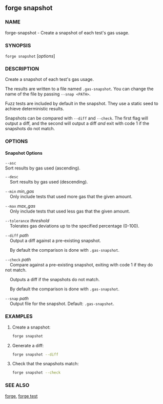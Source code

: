 
## forge snapshot

### NAME

forge-snapshot - Create a snapshot of each test's gas usage.

### SYNOPSIS

`forge snapshot` [*options*]

### DESCRIPTION

Create a snapshot of each test's gas usage.

The results are written to a file named `.gas-snapshot`. You can change the name of the file
by passing `--snap <PATH>`.

Fuzz tests are included by default in the snapshot. They use a static seed to achieve deterministic results.

Snapshots can be compared with `--diff` and `--check`. The first flag will output a diff, and the second
will output a diff _and_ exit with code 1 if the snapshots do not match.

### OPTIONS

#### Snapshot Options

`--asc`  
Sort results by gas used (ascending).

`--desc`  
&nbsp;&nbsp;&nbsp;&nbsp;Sort results by gas used (descending).

`--min` _min_gas_  
&nbsp;&nbsp;&nbsp;&nbsp;Only include tests that used more gas that the given amount.

`--max` _max_gas_  
&nbsp;&nbsp;&nbsp;&nbsp;Only include tests that used less gas that the given amount.

`--tolerance` _threshold_  
&nbsp;&nbsp;&nbsp;&nbsp;Tolerates gas deviations up to the specified percentage (0-100).

`--diff` _path_  
&nbsp;&nbsp;&nbsp;&nbsp;Output a diff against a pre-existing snapshot.

&nbsp;&nbsp;&nbsp;&nbsp;By default the comparison is done with `.gas-snapshot`.

`--check` _path_  
&nbsp;&nbsp;&nbsp;&nbsp;Compare against a pre-existing snapshot, exiting with code 1 if they do not match.

&nbsp;&nbsp;&nbsp;&nbsp;Outputs a diff if the snapshots do not match.

&nbsp;&nbsp;&nbsp;&nbsp;By default the comparison is done with `.gas-snapshot`.

`--snap` _path_  
&nbsp;&nbsp;&nbsp;&nbsp;Output file for the snapshot. Default: `.gas-snapshot`.

<TestOptions />

<EvmOptions />

<ExecutorOptions />

<CoreBuildOptions />

<DisplayOptions />

<CommonOptions />

### EXAMPLES

1. Create a snapshot:

   ```sh
   forge snapshot
   ```

2. Generate a diff:

   ```sh
   forge snapshot --diff
   ```

3. Check that the snapshots match:
   ```sh
   forge snapshot --check
   ```

### SEE ALSO

[forge](/forge/reference/overview), [forge test](/forge/reference/forge-test.mdx)
